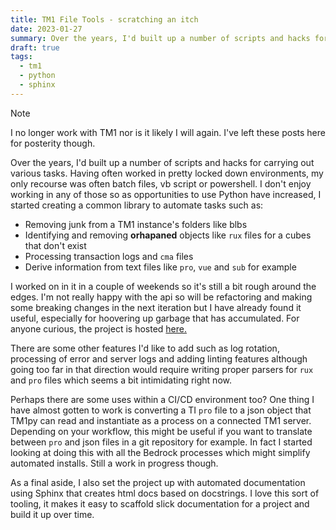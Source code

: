 ```yaml
---
title: TM1 File Tools - scratching an itch
date: 2023-01-27
summary: Over the years, I'd built up a number of scripts and hacks for carrying out various tasks. Having often worked in pretty locked down environments, my only recourse was often batch files, vb script or powershell. I don't enjoy working in any of those so as opportunities to use Python have increased, I started creating a common library for use on projects.
draft: true
tags:
  - tm1
  - python
  - sphinx
---
```


> [!NOTE]
> I no longer work with TM1 nor is it likely I will again. I've left these posts here for posterity though.

Over the years, I'd built up a number of scripts and hacks for carrying out various tasks. Having often worked in pretty locked down environments, my only recourse was often batch files, vb script or powershell. I don't enjoy working in any of those so as opportunities to use Python have increased, I started creating a common library to automate tasks such as:

- Removing junk from a TM1 instance's folders like blbs
- Identifying and removing **orhapaned** objects like `rux` files for a cubes that don't exist
- Processing transaction logs and `cma` files
- Derive information from text files like `pro`, `vue` and `sub` for example

I worked on in it in a couple of weekends so it's still a bit rough around the edges. I'm not really happy with the api so will be refactoring and making some breaking changes in the next iteration but I have already found it useful, especially for hoovering up garbage that has accumulated. For anyone curious, the project is hosted [here.](https://github.com/scrambldchannel/tm1-file-tools)

There are some other features I'd like to add such as log rotation, processing of error and server logs and adding linting features although going too far in that direction would require writing proper parsers for `rux` and `pro` files which seems a bit intimidating right now.

Perhaps there are some uses within a CI/CD environment too? One thing I have almost gotten to work is converting a TI `pro` file to a json object that TM1py can read and instantiate as a process on a connected TM1 server. Depending on your workflow, this might be useful if you want to translate between `pro` and json files in a git repository for example. In fact I started looking at doing this with all the Bedrock processes which might simplify automated installs. Still a work in progress though.

As a final aside, I also set the project up with automated documentation using Sphinx that creates html docs based on docstrings. I love this sort of tooling, it makes it easy to scaffold slick documentation for a project and build it up over time.
